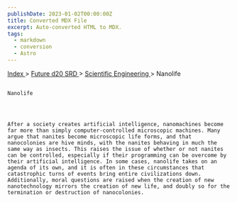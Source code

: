 ```yaml
---
publishDate: 2023-01-02T00:00:00Z
title: Converted MDX File
excerpt: Auto-converted HTML to MDX.
tags:
  - markdown
  - conversion
  - Astro
---
```


[
Index
](-index) >
[
Future d20 SRD
](future-d20-srd-index) >
[
Scientific Engineering
](future-d20-srd-scientific-engineering-index) > Nanolife

##

    Nanolife




    After a society creates artificial intelligence, nanomachines become far more than simply computer-controlled microscopic machines. Many argue that nanites become microscopic life forms, and that nanocolonies are hive minds, with the nanites behaving in much the same way as insects. This raises the issue of whether or not nanites can be controlled, especially if their programming can be overcome by their artificial intelligence. In some cases, nanolife takes on an agenda of its own, and it is often in these circumstances that catastrophic turns of events bring entire civilizations down. Additionally, moral questions are raised when the creation of new nanotechnology mirrors the creation of new life, and doubly so for the termination or destruction of nanocolonies.
